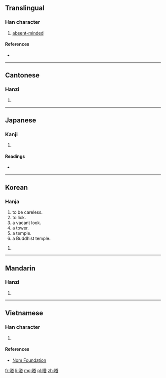 {{also|㙮|塔|墖|㗳}}
==Translingual==

===Han character===
{{Han char|rn=30|rad=口|as=10|sn=13|four=6406<sub>1</sub>|canj=口廿人口 (RTOR)|ids=⿰[[口]][[荅]]}}

# [[absent-minded]]

====References====
* {{Han ref|kx=0202.250|dkj=04069|dj=0425.060|hdz=10650.020|uh=55D2|ud=21970|bh=DCD6|bd=56534}}

----

==Cantonese==

===Hanzi===
{{yue-hanzi|jyut=|y=tap3}}

# {{defn|lang=yue|sort=口10}}

----

==Japanese==

===Kanji===
{{ja-kanji|grade=|rs=口10}}

# {{defn|lang=ja|sort=口10}}

====Readings====
* {{ja-readings|on=[[とう]] (tō)|kun=[[なめる]] (nameru)}}

----

==Korean==

===Hanja===
{{ko-hanja|hangeul=탑|rv=tap|mr=t'ap|y=thap|eumhun=[[멍하다|멍할]], [[탑]]|ehrv=meonghal, tap|ehmr=mŏnghal, t'ap|ehy=menghal, thap}}

# to be careless.
# to lick.
# a vacant look.
# a tower.
# a temple.
# a Buddhist temple.

# {{defn|lang=ko|sort=口10}}

----

==Mandarin==

===Hanzi===
{{cmn-hanzi|pin=[[chēn]] ([[chen1]]), [[tà]] ([[ta4]])|wg=ch'en<sup>1</sup>, t'a<sup>4</sup>}}

# {{defn|lang=cmn|sort=口10}}

----

==Vietnamese==

===Han character===
{{vi-hantu|[[đáp]], [[tháp]]|rs=口10}}

# {{defn|lang=vi|sort=口10}}

====References====
*[http://nomfoundation.org/common/nom_details.php?codepoint=55d2 Nom Foundation]

[[fr:嗒]]
[[li:嗒]]
[[mg:嗒]]
[[pl:嗒]]
[[zh:嗒]]